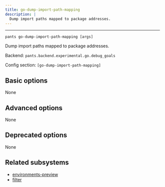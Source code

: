 ```yaml
---
title: go-dump-import-path-mapping
description: |
  Dump import paths mapped to package addresses.
---
```



---

```
pants go-dump-import-path-mapping [args]
```

Dump import paths mapped to package addresses.

Backend: <span className="color--primary">`pants.backend.experimental.go.debug_goals`</span>

Config section: <span className="color--primary">`[go-dump-import-path-mapping]`</span>

<span className={styles.options}>

## Basic options

None

## Advanced options

None

## Deprecated options

None

## Related subsystems

- [environments-preview](../subsystems/environments-preview.mdx)
- [filter](../subsystems/filter.mdx)

</span>
